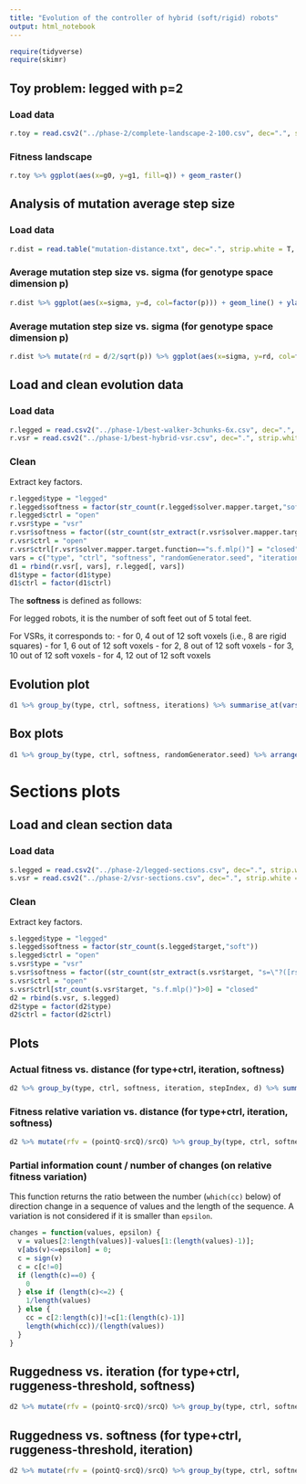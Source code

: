 ```yaml
---
title: "Evolution of the controller of hybrid (soft/rigid) robots"
output: html_notebook
---
```

```r
require(tidyverse)
require(skimr)
```

## Toy problem: legged with p=2

### Load data
```r
r.toy = read.csv2("../phase-2/complete-landscape-2-100.csv", dec=".", strip.white = T, stringsAsFactors = T)
```

### Fitness landscape
```r
r.toy %>% ggplot(aes(x=g0, y=g1, fill=q)) + geom_raster()
```

## Analysis of mutation average step size

### Load data
```r
r.dist = read.table("mutation-distance.txt", dec=".", strip.white = T, stringsAsFactors = T, header = T)
```

### Average mutation step size vs. sigma (for genotype space dimension p)
```r
r.dist %>% ggplot(aes(x=sigma, y=d, col=factor(p))) + geom_line() + ylab("Average mutation step size")
```
### Average mutation step size vs. sigma (for genotype space dimension p)
```r
r.dist %>% mutate(rd = d/2/sqrt(p)) %>% ggplot(aes(x=sigma, y=rd, col=factor(p))) + geom_line() + ylab("Average mutation rel. step size")
```

## Load and clean evolution data

### Load data
```r
r.legged = read.csv2("../phase-1/best-walker-3chunks-6x.csv", dec=".", strip.white = T, stringsAsFactors = T)
r.vsr = read.csv2("../phase-1/best-hybrid-vsr.csv", dec=".", strip.white = T, stringsAsFactors = T)
```

### Clean
Extract key factors.
```r
r.legged$type = "legged"
r.legged$softness = factor(str_count(r.legged$solver.mapper.target,"soft"))
r.legged$ctrl = "open"
r.vsr$type = "vsr"
r.vsr$softness = factor((str_count(str_extract(r.vsr$solver.mapper.target.body.shape, "s=\"?([rs.-]+)", group=1),"s")-4)/2)
r.vsr$ctrl = "open"
r.vsr$ctrl[r.vsr$solver.mapper.target.function=="s.f.mlp()"] = "closed"
vars = c("type", "ctrl", "softness", "randomGenerator.seed", "iterations", "evals", "best.fitness.s.task.l.xVelocity")
d1 = rbind(r.vsr[, vars], r.legged[, vars])
d1$type = factor(d1$type)
d1$ctrl = factor(d1$ctrl)
```

The **softness** is defined as follows:

For legged robots, it is the number of soft feet out of 5 total feet.

For VSRs, it corresponds to:
- for 0, 4 out of 12 soft voxels (i.e., 8 are rigid squares)
- for 1, 6 out of 12 soft voxels
- for 2, 8 out of 12 soft voxels
- for 3, 10 out of 12 soft voxels
- for 4, 12 out of 12 soft voxels

## Evolution plot

```r
d1 %>% group_by(type, ctrl, softness, iterations) %>% summarise_at(vars(best.fitness.s.task.l.xVelocity), list(Q1=~quantile(.,probs=0.25), median=median, Q3=~quantile(.,probs=0.75))) %>% ggplot(aes(iterations,median,col=softness)) + geom_line() + geom_ribbon(aes(ymin=Q1,ymax=Q3,fill=softness),alpha=0.2,color=NA) + facet_wrap(vars(type,ctrl), scales="free") + theme_light() + scale_color_brewer(palette="Set1") + scale_fill_brewer(palette="Set1") + ylab("vx")
```

## Box plots

```r
d1 %>% group_by(type, ctrl, softness, randomGenerator.seed) %>% arrange(iterations) %>% filter(row_number()==n()) %>% ungroup() %>% group_by(type, ctrl, softness) %>% ggplot(aes(x=softness,y=best.fitness.s.task.l.xVelocity)) + geom_boxplot() + facet_wrap(vars(type,ctrl), scales="free") + theme_light() + scale_color_brewer(palette="Set1") + scale_fill_brewer(palette="Set1") + ylab("vx")
```

# Sections plots

## Load and clean section data

### Load data
```r
s.legged = read.csv2("../phase-2/legged-sections.csv", dec=".", strip.white = T, stringsAsFactors = T, colClasses = c(NA, NA, NA, NA, NA, NA, NA, NA, "NULL"))
s.vsr = read.csv2("../phase-2/vsr-sections.csv", dec=".", strip.white = T, stringsAsFactors = T, colClasses = c(NA, NA, NA, NA, NA, NA, NA, NA, "NULL"))
```

### Clean
Extract key factors.
```r
s.legged$type = "legged"
s.legged$softness = factor(str_count(s.legged$target,"soft"))
s.legged$ctrl = "open"
s.vsr$type = "vsr"
s.vsr$softness = factor((str_count(str_extract(s.vsr$target, "s=\"?([rs.-]+)", group=1),"s")-4)/2)
s.vsr$ctrl = "open"
s.vsr$ctrl[str_count(s.vsr$target, "s.f.mlp()")>0] = "closed"
d2 = rbind(s.vsr, s.legged)
d2$type = factor(d2$type)
d2$ctrl = factor(d2$ctrl)
```

## Plots

### Actual fitness vs. distance (for type+ctrl, iteration, softness)
```r
d2 %>% group_by(type, ctrl, softness, iteration, stepIndex, d) %>% summarise_at(vars(pointQ), list(Q1=~quantile(.,probs=0.25), median=median, Q3=~quantile(.,probs=0.75))) %>% ggplot(aes(d,median,col=softness)) + geom_line() + geom_ribbon(aes(ymin=Q1,ymax=Q3,fill=softness),alpha=0.2,color=NA) + facet_grid(factor(iteration)~type+ctrl) + theme_light() + scale_color_brewer(palette="Set1") + scale_fill_brewer(palette="Set1") + ylab("vx")
```

### Fitness relative variation vs. distance (for type+ctrl, iteration, softness)
```r
d2 %>% mutate(rfv = (pointQ-srcQ)/srcQ) %>% group_by(type, ctrl, softness, iteration, stepIndex, d) %>% summarise_at(vars(rfv), list(Q1=~quantile(.,probs=0.25), median=median, Q3=~quantile(.,probs=0.75))) %>% ggplot(aes(d,median,col=softness)) + geom_line() + geom_ribbon(aes(ymin=Q1,ymax=Q3,fill=softness),alpha=0.2,color=NA) + facet_grid(factor(iteration)~type+ctrl) + theme_light() + scale_color_brewer(palette="Set1") + scale_fill_brewer(palette="Set1")  + ylab("rfv")
```

### Partial information count / number of changes (on relative fitness variation)
This function returns the ratio between the number (`which(cc)` below) of direction change in a sequence of values and the length of the sequence.
A variation is not considered if it is smaller than `epsilon`.
```r
changes = function(values, epsilon) {
  v = values[2:length(values)]-values[1:(length(values)-1)];
  v[abs(v)<=epsilon] = 0;
  c = sign(v)
  c = c[c!=0]
  if (length(c)==0) {
    0
  } else if (length(c)<=2) {
    1/length(values)
  } else {
    cc = c[2:length(c)]!=c[1:(length(c)-1)]
    length(which(cc))/(length(values))
  }
}
```


## Ruggedness vs. iteration (for type+ctrl, ruggeness-threshold, softness)
```r
d2 %>% mutate(rfv = (pointQ-srcQ)/srcQ) %>% group_by(type, ctrl, softness, iteration, seed, dstIndex) %>% summarise_at(vars(rfv), list(c05=~changes(.,0.05), c10=~changes(.,0.10), c25=~changes(.,0.25), c50=~changes(.,0.50))) %>% pivot_longer(c(c05,c10,c25,c50)) %>% group_by(type, ctrl,softness,iteration,name) %>% summarise_at(vars(value), list(Q1=~quantile(.,probs=0.25), median=median, Q3=~quantile(.,probs=0.75))) %>% ggplot(aes(x=iteration,y=median,color=softness)) + geom_line()  + geom_ribbon(aes(ymin=Q1,ymax=Q3,fill=softness),alpha=0.2,color=NA) + facet_grid(name~type+ctrl)  + theme_light() + scale_color_brewer(palette="Set1") + scale_fill_brewer(palette="Set1") + ylab("ruggedness")
```

## Ruggedness vs. softness (for type+ctrl, ruggeness-threshold, iteration)
```r
d2 %>% mutate(rfv = (pointQ-srcQ)/srcQ) %>% group_by(type, ctrl, softness, iteration, seed, dstIndex) %>% summarise_at(vars(rfv), list(c05=~changes(.,0.05), c10=~changes(.,0.10), c25=~changes(.,0.25), c50=~changes(.,0.50))) %>% pivot_longer(c(c05,c10,c25,c50)) %>% group_by(type, ctrl,softness,iteration,name) %>% summarise_at(vars(value), list(Q1=~quantile(.,probs=0.25), median=median, Q3=~quantile(.,probs=0.75))) %>% ggplot(aes(x=as.numeric(softness),y=median,color=name)) + geom_line() + geom_ribbon(aes(ymin=Q1,ymax=Q3,fill=name),alpha=0.2,color=NA) + facet_grid(factor(iteration)~type+ctrl)  + theme_light() + scale_color_brewer(palette="Set1") + scale_fill_brewer(palette="Set1") + ylab("ruggedness")
```
